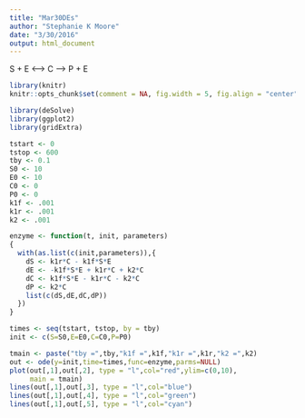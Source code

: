 ```yaml
---
title: "Mar30DEs"
author: "Stephanie K Moore"
date: "3/30/2016"
output: html_document
---
```

S + E <--> C --> P + E

```r
library(knitr)
knitr::opts_chunk$set(comment = NA, fig.width = 5, fig.align = "center")

library(deSolve)
library(ggplot2)
library(gridExtra)

tstart <- 0
tstop <- 600
tby <- 0.1
S0 <- 10
E0 <- 10 
C0 <- 0 
P0 <- 0
k1f <- .001
k1r <- .001
k2 <- .001

enzyme <- function(t, init, parameters)
{
  with(as.list(c(init,parameters)),{
    dS <- k1r*C - k1f*S*E
    dE <- -k1f*S*E + k1r*C + k2*C
    dC <- k1f*S*E - k1r*C - k2*C
    dP <- k2*C
    list(c(dS,dE,dC,dP))  
  })
}

times <- seq(tstart, tstop, by = tby)
init <- c(S=S0,E=E0,C=C0,P=P0)

tmain <- paste("tby =",tby,"k1f =",k1f,"k1r =",k1r,"k2 =",k2)
out <- ode(y=init,time=times,func=enzyme,parms=NULL)
plot(out[,1],out[,2], type = "l",col="red",ylim=c(0,10),
     main = tmain)  
lines(out[,1],out[,3], type = "l",col="blue")
lines(out[,1],out[,4], type = "l",col="green")
lines(out[,1],out[,5], type = "l",col="cyan")

```
    

